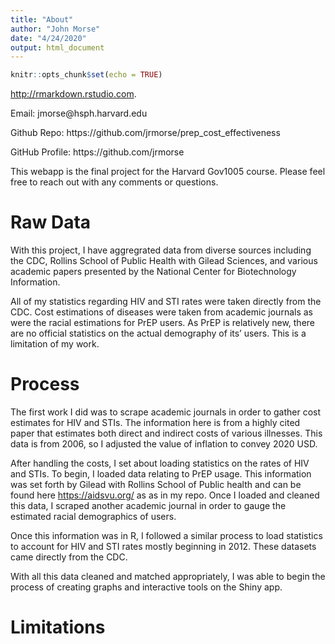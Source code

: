 ```yaml
---
title: "About"
author: "John Morse"
date: "4/24/2020"
output: html_document
---
```


```r
knitr::opts_chunk$set(echo = TRUE)
```

<http://rmarkdown.rstudio.com>.

Email: jmorse@hsph.harvard.edu

Github Repo: https://github.com/jrmorse/prep_cost_effectiveness

GitHub Profile: https://github.com/jrmorse

This webapp is the final project for the Harvard Gov1005 course. Please feel free to reach out with any comments or questions.

# Raw Data

With this project, I have aggregrated data from diverse sources including
the CDC, Rollins School of Public Health with Gilead Sciences, and various academic
papers presented by the National Center for Biotechnology Information.

All of my statistics regarding HIV and STI rates were taken directly from the CDC. Cost estimations of diseases were taken from academic journals as were the racial estimations for PrEP users. As PrEP is relatively new, there are no official statistics on the actual demography of its' users. This is a limitation of my work.

# Process

The first work I did was to scrape academic journals in order to gather cost estimates for HIV and STIs. The information here is from a highly cited paper that estimates both direct and indirect costs of various illnesses. This data is from 2006, so I adjusted the value of inflation to convey 2020 USD. 

After handling the costs, I set about loading statistics on the rates of HIV and STIs. To begin, I loaded data relating to PrEP usage. This information was set forth by Gilead with Rollins School of Public health and can be found here <https://aidsvu.org/> as as in my repo. Once I loaded and cleaned this data, I scraped another academic journal in order to gauge the estimated racial demographics of users. 

Once this information was in R, I followed a similar process to load statistics to account for HIV and STI rates mostly beginning in 2012. These datasets came directly from the CDC. 

With all this data cleaned and matched appropriately, I was able to begin the process of creating graphs and interactive tools on the Shiny app.

# Limitations
